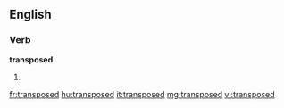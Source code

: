 ==English==

===Verb===
'''transposed'''

# {{past of|[[transpose]]}}

[[fr:transposed]]
[[hu:transposed]]
[[it:transposed]]
[[mg:transposed]]
[[vi:transposed]]